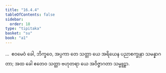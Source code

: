 ```yaml
---
title: "16.4.4"
tableOfContents: false
sidebar:
  order: 18
type: "tipitaka"
basket: "su"
book: "a1"
---
```



<DynamicBreadcrumb />

<Division number="325" book="a1">

<Paragraph number="416" book="a1">
…  ဧဝမေဝံ ခေါ, ဘိက္ခဝေ, အပ္ပကာ တေ သတ္တာ ယေ အရိယေန ပညာစက္ခုနာ သမန္နာဂတာ; အထ ခေါ ဧတေဝ သတ္တာ ဗဟုတရာ ယေ အဝိဇ္ဇာဂတာ သမ္မူဠှာ.
</Paragraph>
</Division>